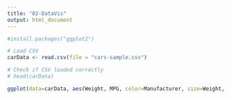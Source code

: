 ```yaml
---
title: "02-DataVis"
output: html_document
---
```


```r

#install.packages("ggplot2")

# Load CSV
carData <- read.csv(file = "cars-sample.csv")

# Check if CSV loaded correctly
# head(carData)

ggplot(data=carData, aes(Weight, MPG, color=Manufacturer, size=Weight, alpha=5/10)) + geom_jitter()

```
